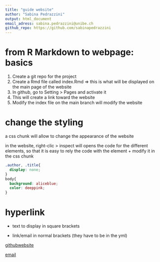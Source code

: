 ```yaml
---
title: "guide website"
author: "Sabina Pedrazzini"
output: html_document
email_adress: sabina.pedrazzini@unibe.ch
github_repo: https://github.com/sabinapedrazzini
---
```


# from R Markdown to webpage: basics

1.  Create a git repo for the project
2.  Create a Rmd file called index.Rmd =\> this is what will be displayed on the main page of the website
3.  In github, go to Setting \> Pages and activate it
4.  This will create a link toward the website
5.  Modify the index file on the main branch will modify the website

# change the styling

a css chunk will allow to change the appearance of the website

in the website, right-clic \> inspect will opens the code for the different elements, so that it is easy to rely the code with the element + modify it in the css chunk

```css
.author, .title{
  display: none;
}
body{
  background: aliceblue;
  color: deeppink;
}
```

# hyperlink

-   text to display in square brackets

-   link/email in normal brackets (they have to be in the yml)

[githubwebsite](`r rmarkdown::metadata$guthub_repo`)

[email](mailto:`r rmarkdown::metadata$email_adress`)
